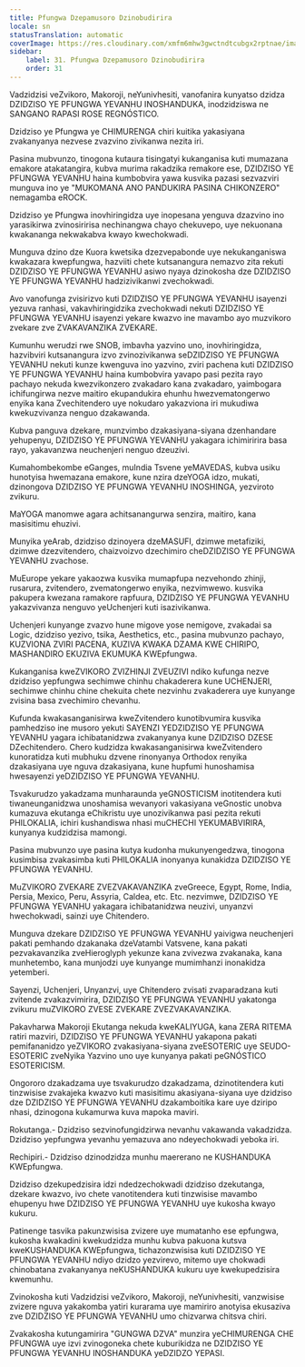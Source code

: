 ```yaml
---
title: Pfungwa Dzepamusoro Dzinobudirira
locale: sn
statusTranslation: automatic
coverImage: https://res.cloudinary.com/xmfm6mhw3gwctndtcubgx2rptnae/image/upload/v1740337243/small_cover_educacion_fundamental_a051170f1c.webp
sidebar:
    label: 31. Pfungwa Dzepamusoro Dzinobudirira
    order: 31
---
```

Vadzidzisi veZvikoro, Makoroji, neYunivhesiti, vanofanira kunyatso dzidza DZIDZISO YE PFUNGWA YEVANHU INOSHANDUKA, inodzidziswa ne SANGANO RAPASI ROSE REGNÓSTICO.

Dzidziso ye Pfungwa ye CHIMURENGA chiri kuitika yakasiyana zvakanyanya nezvese zvazvino zivikanwa nezita iri.

Pasina mubvunzo, tinogona kutaura tisingatyi kukanganisa kuti mumazana emakore atakatangira, kubva murima rakadzika remakore ese, DZIDZISO YE PFUNGWA YEVANHU haina kumbobvira yawa kusvika pazasi sezvazviri munguva ino ye "MUKOMANA ANO PANDUKIRA PASINA CHIKONZERO" nemagamba eROCK.

Dzidziso ye Pfungwa inovhiringidza uye inopesana yenguva dzazvino ino yarasikirwa zvinosiririsa nechinangwa chayo chekuvepo, uye nekuonana kwakananga nekwakabva kwayo kwechokwadi.

Munguva dzino dze Kuora kwetsika dzezvepabonde uye nekukanganiswa kwakazara kwepfungwa, hazviiti chete kutsanangura nemazvo zita rekuti DZIDZISO YE PFUNGWA YEVANHU asiwo nyaya dzinokosha dze DZIDZISO YE PFUNGWA YEVANHU hadzizivikanwi zvechokwadi.

Avo vanofunga zvisirizvo kuti DZIDZISO YE PFUNGWA YEVANHU isayenzi yezuva ranhasi, vakavhiringidzika zvechokwadi nekuti DZIDZISO YE PFUNGWA YEVANHU isayenzi yekare kwazvo ine mavambo ayo muzvikoro zvekare zve ZVAKAVANZIKA ZVEKARE.

Kumunhu werudzi rwe SNOB, imbavha yazvino uno, inovhiringidza, hazvibviri kutsanangura izvo zvinozivikanwa seDZIDZISO YE PFUNGWA YEVANHU nekuti kunze kwenguva ino yazvino, zviri pachena kuti DZIDZISO YE PFUNGWA YEVANHU haina kumbobvira yavapo pasi pezita rayo pachayo nekuda kwezvikonzero zvakadaro kana zvakadaro, yaimbogara ichifungirwa nezve maitiro ekupandukira ehunhu hwezvematongerwo enyika kana Zvechitendero uye nokudaro yakazviona iri mukudiwa kwekuzvivanza nenguo dzakawanda.

Kubva panguva dzekare, munzvimbo dzakasiyana-siyana dzenhandare yehupenyu, DZIDZISO YE PFUNGWA YEVANHU yakagara ichimiririra basa rayo, yakavanzwa neuchenjeri nenguo dzeuzivi.

Kumahombekombe eGanges, muIndia Tsvene yeMAVEDAS, kubva usiku hunotyisa hwemazana emakore, kune nzira dzeYOGA idzo, mukati, dzinongova DZIDZISO YE PFUNGWA YEVANHU INOSHINGA, yezviroto zvikuru.

MaYOGA manomwe agara achitsanangurwa senzira, maitiro, kana masisitimu ehuzivi.

Munyika yeArab, dzidziso dzinoyera dzeMASUFI, dzimwe metafiziki, dzimwe dzezvitendero, chaizvoizvo dzechimiro cheDZIDZISO YE PFUNGWA YEVANHU zvachose.

MuEurope yekare yakaozwa kusvika mumapfupa nezvehondo zhinji, rusarura, zvitendero, zvematongerwo enyika, nezvimwewo. kusvika pakupera kwezana ramakore rapfuura, DZIDZISO YE PFUNGWA YEVANHU yakazvivanza nenguvo yeUchenjeri kuti isazivikanwa.

Uchenjeri kunyange zvazvo hune migove yose nemigove, zvakadai sa Logic, dzidziso yezivo, tsika, Aesthetics, etc., pasina mubvunzo pachayo, KUZVIONA ZVIRI PACENA, KUZIVA KWAKA DZAMA KWE CHIRIPO, MASHANDIRO EKUZIVA EKUMUKA KWEpfungwa.

Kukanganisa kweZVIKORO ZVIZHINJI ZVEUZIVI ndiko kufunga nezve dzidziso yepfungwa sechimwe chinhu chakaderera kune UCHENJERI, sechimwe chinhu chine chekuita chete nezvinhu zvakaderera uye kunyange zvisina basa zvechimiro chevanhu.

Kufunda kwakasanganisirwa kweZvitendero kunotibvumira kusvika pamhedziso ine musoro yekuti SAYENZI YEDZIDZISO YE PFUNGWA YEVANHU yagara ichibatanidzwa zvakanyanya kune DZIDZISO DZESE DZechitendero. Chero kudzidza kwakasanganisirwa kweZvitendero kunoratidza kuti mubhuku dzvene rinonyanya Orthodox renyika dzakasiyana uye nguva dzakasiyana, kune hupfumi hunoshamisa hwesayenzi yeDZIDZISO YE PFUNGWA YEVANHU.

Tsvakurudzo yakadzama munharaunda yeGNOSTICISM inotitendera kuti tiwaneunganidzwa unoshamisa wevanyori vakasiyana veGnostic unobva kumazuva ekutanga eChikristu uye unozivikanwa pasi pezita rekuti PHILOKALIA, ichiri kushandiswa nhasi muCHECHI YEKUMABVIRIRA, kunyanya kudzidzisa mamongi.

Pasina mubvunzo uye pasina kutya kudonha mukunyengedzwa, tinogona kusimbisa zvakasimba kuti PHILOKALIA inonyanya kunakidza DZIDZISO YE PFUNGWA YEVANHU.

MuZVIKORO ZVEKARE ZVEZVAKAVANZIKA zveGreece, Egypt, Rome, India, Persia, Mexico, Peru, Assyria, Caldea, etc. Etc. nezvimwe, DZIDZISO YE PFUNGWA YEVANHU yakagara ichibatanidzwa neuzivi, unyanzvi hwechokwadi, sainzi uye Chitendero.

Munguva dzekare DZIDZISO YE PFUNGWA YEVANHU yaivigwa neuchenjeri pakati pemhando dzakanaka dzeVatambi Vatsvene, kana pakati pezvakavanzika zveHieroglyph yekunze kana zvivezwa zvakanaka, kana munhetembo, kana munjodzi uye kunyange mumimhanzi inonakidza yetemberi.

Sayenzi, Uchenjeri, Unyanzvi, uye Chitendero zvisati zvaparadzana kuti zvitende zvakazvimirira, DZIDZISO YE PFUNGWA YEVANHU yakatonga zvikuru muZVIKORO ZVESE ZVEKARE ZVEZVAKAVANZIKA.

Pakavharwa Makoroji Ekutanga nekuda kweKALIYUGA, kana ZERA RITEMA ratiri mazviri, DZIDZISO YE PFUNGWA YEVANHU yakapona pakati pemifananidzo yeZVIKORO zvakasiyana-siyana zveESOTERIC uye SEUDO-ESOTERIC zveNyika Yazvino uno uye kunyanya pakati peGNÓSTICO ESOTERICISM.

Ongororo dzakadzama uye tsvakurudzo dzakadzama, dzinotitendera kuti tinzwisise zvakajeka kwazvo kuti masisitimu akasiyana-siyana uye dzidziso dze DZIDZISO YE PFUNGWA YEVANHU dzakamboitika kare uye dziripo nhasi, dzinogona kukamurwa kuva mapoka maviri.

Rokutanga.- Dzidziso sezvinofungidzirwa nevanhu vakawanda vakadzidza. Dzidziso yepfungwa yevanhu yemazuva ano ndeyechokwadi yeboka iri.

Rechipiri.- Dzidziso dzinodzidza munhu maererano ne KUSHANDUKA KWEpfungwa.

Dzidziso dzekupedzisira idzi ndedzechokwadi dzidziso dzekutanga, dzekare kwazvo, ivo chete vanotitendera kuti tinzwisise mavambo ehupenyu hwe DZIDZISO YE PFUNGWA YEVANHU uye kukosha kwayo kukuru.

Patinenge tasvika pakunzwisisa zvizere uye mumatanho ese epfungwa, kukosha kwakadini kwekudzidza munhu kubva pakuona kutsva kweKUSHANDUKA KWEpfungwa, tichazonzwisisa kuti DZIDZISO YE PFUNGWA YEVANHU ndiyo dzidzo yezvirevo, mitemo uye chokwadi chinobatana zvakanyanya neKUSHANDUKA kukuru uye kwekupedzisira kwemunhu.

Zvinokosha kuti Vadzidzisi veZvikoro, Makoroji, neYunivhesiti, vanzwisise zvizere nguva yakakomba yatiri kurarama uye mamiriro anotyisa ekusaziva zve DZIDZISO YE PFUNGWA YEVANHU umo chizvarwa chitsva chiri.

Zvakakosha kutungamirira "GUNGWA DZVA" munzira yeCHIMURENGA CHE PFUNGWA uye izvi zvinogoneka chete kuburikidza ne DZIDZISO YE PFUNGWA YEVANHU INOSHANDUKA yeDZIDZO YEPASI.

